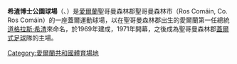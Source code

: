 {{Unreferenced|time=2020-07-01T23:48:01+00:00}}
{{NoteTA
|T=zh-cn:海德博士公园体育场; zh-tw:海德博士公園球場; zh-hk:希渣博士公園球場;
|1=zh-cn:海德; zh-tw:海德; zh-hk:希渣;
}}
'''希渣博士公園球場'''（{{lang-ga|Páirc de hÍde}}、{{lang-en|Dr. Hyde Park}}）是[[愛爾蘭|愛爾蘭]]聖哥曼森林郡聖哥曼森林市（Ros Comáin, Co. Ros Comáin）的一座蓋爾運動球場，以在聖哥曼森林郡出生的愛爾蘭第一任總統[[道格拉斯·希渣|道格拉斯·希渣]]來命名，於1969年建成，1971年開幕，之後成為聖哥曼森林郡[[蓋爾式足球|蓋爾式足球]]隊的主場。

{{gymnasium-stub}}
{{coord|display=title}}

[[Category:愛爾蘭共和國體育場地|Category:愛爾蘭共和國體育場地]]